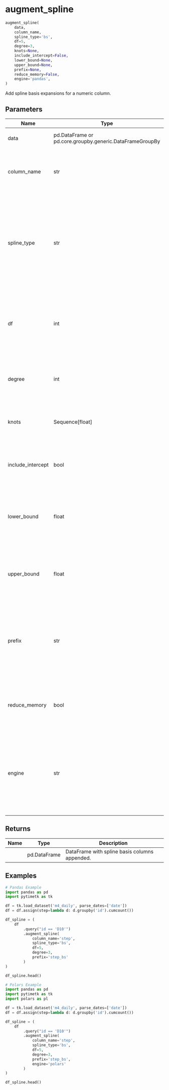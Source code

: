 # augment_spline { #pytimetk.augment_spline }

```python
augment_spline(
    data,
    column_name,
    spline_type='bs',
    df=5,
    degree=3,
    knots=None,
    include_intercept=False,
    lower_bound=None,
    upper_bound=None,
    prefix=None,
    reduce_memory=False,
    engine='pandas',
)
```

Add spline basis expansions for a numeric column.

## Parameters {.doc-section .doc-section-parameters}

| Name              | Type                                                     | Description                                                                                                                                     | Default    |
|-------------------|----------------------------------------------------------|-------------------------------------------------------------------------------------------------------------------------------------------------|------------|
| data              | pd.DataFrame or pd.core.groupby.generic.DataFrameGroupBy | Input data or grouped data.                                                                                                                     | _required_ |
| column_name       | str                                                      | Name of the numeric column to transform into spline basis features.                                                                             | _required_ |
| spline_type       | str                                                      | Spline family. Supported values are "bs" (B-spline), "natural"/"cr" (natural cubic spline) and "cyclic"/"cc" (cyclic spline). Defaults to "bs". | `'bs'`     |
| df                | int                                                      | Degrees of freedom passed to the spline constructor. Required unless `knots` are supplied. Defaults to 5.                                       | `5`        |
| degree            | int                                                      | Degree of the polynomial pieces (B-spline only). Defaults to 3.                                                                                 | `3`        |
| knots             | Sequence\[float\]                                        | Internal knot positions to use when constructing the spline basis.                                                                              | `None`     |
| include_intercept | bool                                                     | Whether to include the intercept column (B-spline only). Defaults to False.                                                                     | `False`    |
| lower_bound       | float                                                    | Lower boundary for the spline. When omitted the minimum value of `column_name` is used.                                                         | `None`     |
| upper_bound       | float                                                    | Upper boundary for the spline. When omitted the maximum value of `column_name` is used.                                                         | `None`     |
| prefix            | str                                                      | Custom prefix for the generated column names. When omitted a name is derived from `column_name` and `spline_type`.                              | `None`     |
| reduce_memory     | bool                                                     | If True, attempt to downcast numeric columns to reduce memory usage.                                                                            | `False`    |
| engine            | str                                                      | Execution engine. Use "pandas" (default) for pandas operations or "polars" to mimic polars behaviour while ingesting pandas data.               | `'pandas'` |

## Returns {.doc-section .doc-section-returns}

| Name   | Type         | Description                                   |
|--------|--------------|-----------------------------------------------|
|        | pd.DataFrame | DataFrame with spline basis columns appended. |

## Examples {.doc-section .doc-section-examples}

```python
# Pandas Example
import pandas as pd
import pytimetk as tk

df = tk.load_dataset('m4_daily', parse_dates=['date'])
df = df.assign(step=lambda d: d.groupby('id').cumcount())

df_spline = (
    df
        .query("id == 'D10'")
        .augment_spline(
            column_name='step',
            spline_type='bs',
            df=5,
            degree=3,
            prefix='step_bs'
        )
)

df_spline.head()
```

```python
# Polars Example
import pandas as pd
import pytimetk as tk
import polars as pl

df = tk.load_dataset('m4_daily', parse_dates=['date'])
df = df.assign(step=lambda d: d.groupby('id').cumcount())

df_spline = (
    df
        .query("id == 'D10'")
        .augment_spline(
            column_name='step',
            spline_type='bs',
            df=5,
            degree=3,
            prefix='step_bs',
            engine='polars'
        )
)

df_spline.head()
```